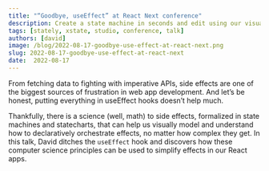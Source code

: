 ```yaml
---
title: "“Goodbye, useEffect” at React Next conference"
description: Create a state machine in seconds and edit using our visual editor.
tags: [stately, xstate, studio, conference, talk]
authors: [david]
image: /blog/2022-08-17-goodbye-use-effect-at-react-next.png
slug: 2022-08-17-goodbye-use-effect-at-react-next
date:  2022-08-17
---
```


From fetching data to fighting with imperative APIs, side effects are one of the biggest sources of frustration in web app development. And let’s be honest, putting everything in useEffect hooks doesn’t help much. 

Thankfully, there is a science (well, math) to side effects, formalized in state machines and statecharts, that can help us visually model and understand how to declaratively orchestrate effects, no matter how complex they get. In this talk, David ditches the `useEffect` hook and discovers how these computer science principles can be used to simplify effects in our React apps.

<YouTube id="RW9TVhmxu6Q?"/>